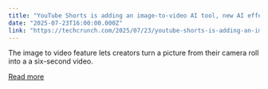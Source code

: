 ```yaml
---
title: "YouTube Shorts is adding an image-to-video AI tool, new AI effects"
date: "2025-07-23T16:00:00.000Z"
link: "https://techcrunch.com/2025/07/23/youtube-shorts-is-adding-an-image-to-video-ai-tool-new-ai-effects/"
---
```


The image to video feature lets creators turn a picture from their camera roll into a a six-second video. 

[Read more](https://techcrunch.com/2025/07/23/youtube-shorts-is-adding-an-image-to-video-ai-tool-new-ai-effects/)

